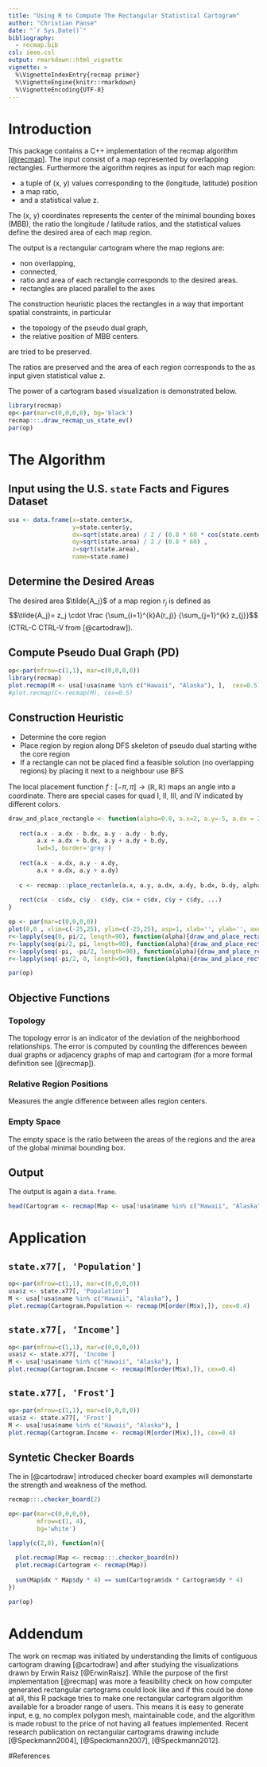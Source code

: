 ```yaml
---
title: "Using R to Compute The Rectangular Statistical Cartogram"
author: "Christian Panse"
date: "`r Sys.Date()`"
bibliography:
  - recmap.bib
csl: ieee.csl
output: rmarkdown::html_vignette
vignette: >
  %\VignetteIndexEntry{recmap primer}
  %\VignetteEngine{knitr::rmarkdown}
  %\VignetteEncoding{UTF-8}
---
```




# Introduction

This package contains a C++ implementation of the recmap algorithm 
[[@recmap]](http://dx.doi.org/10.1109/INFVIS.2004.57).
The input consist of a map represented by overlapping rectangles.
Furthermore the algorithm reqires as input for each map region:

- a tuple of (x, y) values corresponding to the (longitude, latitude) position 
- a map ratio, 
- and a statistical value z.

The (x, y) coordinates represents the center of the minimal bounding boxes (MBB), 
the ratio the longitude / latitude 
ratios, and the  statistical values define the desired 
area of each map region. 

The output is a rectangular cartogram where the map regions are:

- non overlapping, 
- connected, 
- ratio and area of each rectangle corresponds to the desired areas.
- rectangles are placed parallel to the axes

The construction heuristic  places the rectangles in a way that important 
spatial constraints, in particular

- the topology of the pseudo dual graph,
- the relative position of MBB centers.

are tried to be preserved.

The ratios are preserved and the area of each region corresponds to 
the as input given statistical value z.

The power of a cartogram based visualization is demonstrated below.

```r

library(recmap)
op<-par(mar=c(0,0,0,0), bg='black')
recmap:::.draw_recmap_us_state_ev()
par(op)
```


# The Algorithm

## Input using the U.S. `state` Facts and Figures Dataset

```r
usa <- data.frame(x=state.center$x, 
                  y=state.center$y, 
                  dx=sqrt(state.area) / 2 / (0.8 * 60 * cos(state.center$y*pi/180)), 
                  dy=sqrt(state.area) / 2 / (0.8 * 60) , 
                  z=sqrt(state.area),
                  name=state.name)
```

## Determine the Desired Areas

The desired area $\tilde{A_j}$ of a map region  $r_j$ is defined as
$$\tilde{A_j}= z_j \cdot \frac {\sum_{i=1}^{k}A(r_j)} {\sum_{j=1}^{k} z_{j}}$$ (CTRL-C CTRL-V from [@cartodraw]). 

## Compute Pseudo Dual Graph (PD)

```r
op<-par(mfrow=c(1,1), mar=c(0,0,0,0))
library(recmap)
plot.recmap(M <- usa[!usa$name %in% c("Hawaii", "Alaska"), ],  cex=0.5)
#plot.recmap(C<-recmap(M), cex=0.5)
```

## Construction Heuristic

- Determine the core region
- Place region by region along DFS skeleton of pseudo dual starting withe the 
core region
- If a rectangle can not be placed find a feasible solution (no overlapping 
regions) by placing it next to a neighbour use BFS


The local placement function $f: [-\pi,\pi] \rightarrow (\mathbb{R}, \mathbb{R})$ maps an angle into a coordinate.
There are special cases for quad I, II, III, and IV indicated by different colors.

```r

draw_and_place_rectangle <- function(alpha=0.0, a.x=2, a.y=-5, a.dx = 20, a.dy = 5, b.dx=1.5, b.dy=5, ...){
   
   rect(a.x - a.dx - b.dx, a.y - a.dy - b.dy, 
        a.x + a.dx + b.dx, a.y + a.dy + b.dy, 
        lwd=3, border='grey')
  
   rect(a.x - a.dx, a.y - a.dy, 
        a.x + a.dx, a.y + a.dy)
   
   c <- recmap:::place_rectanle(a.x, a.y, a.dx, a.dy, b.dx, b.dy, alpha)
  
   rect(c$x - c$dx, c$y - c$dy, c$x + c$dx, c$y + c$dy, ...)
}

op <- par(mar=c(0,0,0,0))
plot(0,0 , xlim=c(-25,25), ylim=c(-25,25), asp=1, xlab='', ylab='', axes=FALSE); abline(v=0,h=0)
r<-lapply(seq(0, pi/2, length=90), function(alpha){draw_and_place_rectangle(alpha, col='#DD001199', border='#88888877')})
r<-lapply(seq(pi/2, pi, length=90), function(alpha){draw_and_place_rectangle(alpha, col='#00DD1199', border='#88888877')})
r<-lapply(seq(-pi, -pi/2, length=90), function(alpha){draw_and_place_rectangle(alpha, col='#11DDDD99', border='#88888877')})
r<-lapply(seq(-pi/2, 0, length=90), function(alpha){draw_and_place_rectangle(alpha, col='#0011DD99', border='#88888877')})

par(op)
```

## Objective Functions

### Topology 

The topology error is an indicator of the deviation of
the neighborhood relationships.
The error is computed by counting the differences 
beween dual graphs or adjacency graphs of map and cartogram 
(for a more formal definition see [@recmap]).

### Relative Region Positions 

Measures the angle difference between alles region centers.

### Empty Space

The empty space is the ratio between the areas of the regions and the area of 
the global minimal bounding box.

## Output

The output is again a `data.frame`.

```r
head(Cartogram <- recmap(Map <- usa[!usa$name %in% c("Hawaii", "Alaska"), ]))
```

# Application

## `state.x77[, 'Population']`

```r
op<-par(mfrow=c(1,1), mar=c(0,0,0,0))
usa$z <- state.x77[, 'Population']
M <- usa[!usa$name %in% c("Hawaii", "Alaska"), ]
plot.recmap(Cartogram.Population <- recmap(M[order(M$x),]), cex=0.4)
```

## `state.x77[, 'Income']`

```r
op<-par(mfrow=c(1,1), mar=c(0,0,0,0))
usa$z <- state.x77[, 'Income']
M <- usa[!usa$name %in% c("Hawaii", "Alaska"), ]
plot.recmap(Cartogram.Income <- recmap(M[order(M$x),]), cex=0.4)
```

## `state.x77[, 'Frost']`

```r
op<-par(mfrow=c(1,1), mar=c(0,0,0,0))
usa$z <- state.x77[, 'Frost'] 
M <- usa[!usa$name %in% c("Hawaii", "Alaska"), ]
plot.recmap(Cartogram.Income <- recmap(M[order(M$x),]), cex=0.4)
```


## Syntetic Checker Boards

The in [@cartodraw] introduced checker board examples will demonstarte the 
strength and weakness of the method.

```r
recmap:::.checker_board(2)
```

```r
op<-par(mar=c(0,0,0,0), 
        mfrow=c(1, 4), 
        bg='white')

lapply(c(2,8), function(n){
  
  plot.recmap(Map <- recmap:::.checker_board(n))
  plot.recmap(Cartogram <- recmap(Map))
  
  sum(Map$dx * Map$dy * 4) == sum(Cartogram$dx * Cartogram$dy * 4)
})

par(op)
```

# Addendum 

The work on recmap was initiated by understanding the limits of contiguous 
cartogram drawing [@cartodraw] and after studying the visualizations
drawn by Erwin Raisz [@ErwinRaisz].
While the purpose of the first implementation [@recmap] was more a feasibility 
check on how computer generated rectangular cartograms could look like and 
if this could be done  at all, 
this R package tries to make one rectangular cartogram algorithm available for 
a broader range of users. This means it is easy to generate input, e.g, no 
complex polygon mesh, maintainable code, and the algorithm is made robust 
to the price of not having all featues implemented.
Recent research publication on rectangular cartograms drawing include 
[@Speckmann2004], [@Speckmann2007], [@Speckmann2012].

#References

